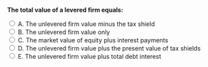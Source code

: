 ::: {.question-block}

<form onsubmit="event.preventDefault(); checkAnswer('module8_mcq_q30')" data-correct-answer="D">
<strong style="display: block;">The total value of a levered firm equals:</strong>

<label><input type="radio" name="module8_mcq_q30" value="A"> A. The unlevered firm value minus the tax shield</label><br>
<label><input type="radio" name="module8_mcq_q30" value="B"> B. The unlevered firm value only</label><br>
<label><input type="radio" name="module8_mcq_q30" value="C"> C. The market value of equity plus interest payments</label><br>
<label><input type="radio" name="module8_mcq_q30" value="D"> D. The unlevered firm value plus the present value of tax shields</label><br>
<label><input type="radio" name="module8_mcq_q30" value="E"> E. The unlevered firm value plus total debt interest</label><br>
</form>

<div id="feedback-module8_mcq_q30" class="feedback" data-status="" style="display:none;">
✅ Correct: D. In MM with taxes, $V_L = V_U + PV(\text{Tax Shields})$.
</div>

:::
